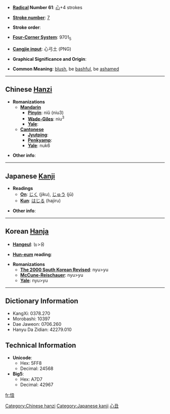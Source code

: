 * '''[[Wiktionary:Chinese radical index| Radical]] Number 61''': [[Wiktionary:Chinese radical index 心|心]]+4 strokes

* '''[[Wiktionary:Chinese total strokes index|Stroke number]]''': [[Wiktionary:Chinese total strokes index 7|7]]

* '''Stroke order''': 

* '''[[Wiktionary:Chinese four corner index|Four-Corner System]]''': 9701<sub>5</sub>

* '''[[Wiktionary:Chinese Cangjie index|Cangjie input]]''': 心弓土 (PNG)

* '''Graphical Significance and Origin''': 

* '''Common Meaning''': [[blush]], be [[bashful]], be [[ashamed]]

----

== Chinese [[Hanzi]] ==

* '''Romanizations'''
** '''[[Mandarin]]'''
*** '''[[Pinyin]]''': niǔ (niu3)
*** '''[[Wade-Giles]]''': niu<sup>3</sup>
*** '''[[Yale]]''': 
** '''[[Cantonese]]'''
*** '''[[Jyutping]]''':
*** '''[[Penkyamp]]''': 
*** '''[[Yale]]''': nuk6

* '''Other info''': 

----

== Japanese [[Kanji]] ==

* '''Readings'''
** '''[[On]]''': [[じく]] (jiku), [[じゅう]] (jū)
** '''[[Kun]]''': [[はじる]] (hajiru)

* '''Other info''':  

----

== Korean [[Hanja]] ==

* '''[[Hangeul]]''': 뉴>유

* '''[[Hun-eum]] reading''': 

* '''Romanizations'''
** '''[[The 2000 South Korean Revised Romanization|The 2000 South Korean Revised]]''': nyu>yu
** '''[[McCune-Reischauer]]''': nyu>yu
** '''[[Yale]]''': nyu>yu

----

== Dictionary Information ==

* KangXi: 0378.270
* Morobashi: 10397
* Dae Jaweon: 0706.260
* Hanyu Da Zidian: 42279.010

== Technical Information ==

* '''Unicode''':
** Hex: 5FF8
** Decimal: 24568
* '''Big5''':
** Hex: A7D7
** Decimal: 42967

[[Category:Chinese hanzi]]
[[Category:Japanese kanji]]
[[Category:Korean hanja|心丑]]

[[fr:忸]]